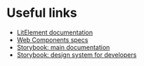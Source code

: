 
<Meta title="Documentations/Useful links" />

# Useful links

- [LitElement documentation](https://lit-element.polymer-project.org/guide)
- [Web Components specs](https://www.webcomponents.org/specs)
- [Storybook: main documentation](https://storybook.js.org/)
- [Storybook: design system for developers](https://www.learnstorybook.com/design-systems-for-developers/)
